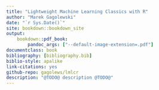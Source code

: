 ```yaml
---
title: "Lightweight Machine Learning Classics with R"
author: "Marek Gagolewski"
date: "`r Sys.Date()`"
site: bookdown::bookdown_site
output:
    bookdown::pdf_book:
        pandoc_args: ["--default-image-extension=.pdf"]
documentclass: book
bibliography: [bibliography.bib]
biblio-style: apalike
link-citations: yes
github-repo: gagolews/lmlcr
description: "@TODO@ description @TODO@"
---
```

